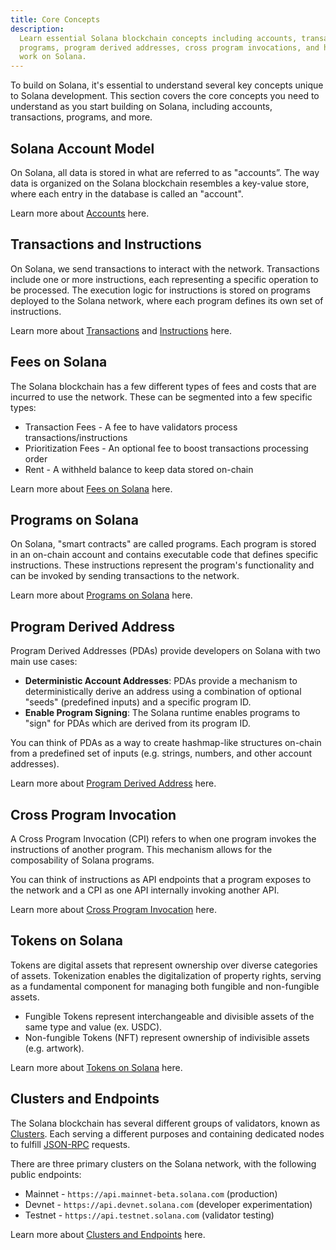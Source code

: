 ```yaml
---
title: Core Concepts
description:
  Learn essential Solana blockchain concepts including accounts, transactions,
  programs, program derived addresses, cross program invocations, and how tokens
  work on Solana.
---
```


To build on Solana, it's essential to understand several key concepts unique to
Solana development. This section covers the core concepts you need to understand
as you start building on Solana, including accounts, transactions, programs, and
more.

## Solana Account Model

On Solana, all data is stored in what are referred to as "accounts”. The way
data is organized on the Solana blockchain resembles a key-value store, where
each entry in the database is called an "account".

Learn more about [Accounts](/docs/core/accounts) here.

## Transactions and Instructions

On Solana, we send transactions to interact with the network. Transactions
include one or more instructions, each representing a specific operation to be
processed. The execution logic for instructions is stored on programs deployed
to the Solana network, where each program defines its own set of instructions.

Learn more about [Transactions](/docs/core/transactions) and
[Instructions](/docs/core/transactions#instruction) here.

## Fees on Solana

The Solana blockchain has a few different types of fees and costs that are
incurred to use the network. These can be segmented into a few specific types:

- Transaction Fees - A fee to have validators process transactions/instructions
- Prioritization Fees - An optional fee to boost transactions processing order
- Rent - A withheld balance to keep data stored on-chain

Learn more about [Fees on Solana](/docs/core/fees) here.

## Programs on Solana

On Solana, "smart contracts" are called programs. Each program is stored in an
on-chain account and contains executable code that defines specific
instructions. These instructions represent the program's functionality and can
be invoked by sending transactions to the network.

Learn more about [Programs on Solana](/docs/core/programs) here.

## Program Derived Address

Program Derived Addresses (PDAs) provide developers on Solana with two main use
cases:

- **Deterministic Account Addresses**: PDAs provide a mechanism to
  deterministically derive an address using a combination of optional "seeds"
  (predefined inputs) and a specific program ID.
- **Enable Program Signing**: The Solana runtime enables programs to "sign" for
  PDAs which are derived from its program ID.

You can think of PDAs as a way to create hashmap-like structures on-chain from a
predefined set of inputs (e.g. strings, numbers, and other account addresses).

Learn more about [Program Derived Address](/docs/core/pda) here.

## Cross Program Invocation

A Cross Program Invocation (CPI) refers to when one program invokes the
instructions of another program. This mechanism allows for the composability of
Solana programs.

You can think of instructions as API endpoints that a program exposes to the
network and a CPI as one API internally invoking another API.

Learn more about [Cross Program Invocation](/docs/core/cpi) here.

## Tokens on Solana

Tokens are digital assets that represent ownership over diverse categories of
assets. Tokenization enables the digitalization of property rights, serving as a
fundamental component for managing both fungible and non-fungible assets.

- Fungible Tokens represent interchangeable and divisible assets of the same
  type and value (ex. USDC).
- Non-fungible Tokens (NFT) represent ownership of indivisible assets (e.g.
  artwork).

Learn more about [Tokens on Solana](/docs/core/tokens) here.

## Clusters and Endpoints

The Solana blockchain has several different groups of validators, known as
[Clusters](/docs/references/clusters). Each serving a different purposes and
containing dedicated nodes to fulfill [JSON-RPC](/docs/rpc/) requests.

There are three primary clusters on the Solana network, with the following
public endpoints:

- Mainnet - `https://api.mainnet-beta.solana.com` (production)
- Devnet - `https://api.devnet.solana.com` (developer experimentation)
- Testnet - `https://api.testnet.solana.com` (validator testing)

Learn more about [Clusters and Endpoints](/docs/references/clusters) here.
